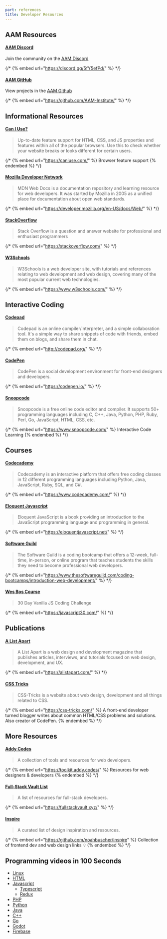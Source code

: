 ```yaml
---
part: references
title: Developer Resources
---
```


## AAM Resources

#### [AAM Discord](https://discord.gg/5fY5efPd)

Join the community on the [AAM Discord](https://discord.gg/5fY5efPd)

{/* {% embed url="https://discord.gg/5fY5efPd/" %} */}

#### [AAM GitHub](https://github.com/AAM-Institute/)

View projects in the [AAM Github](https://github.com/AAM-Institute/)

{/* {% embed url="https://github.com/AAM-Institute/" %} */}

## Informational Resources

#### [Can I Use?](https://caniuse.com/)

> Up-to-date feature support for HTML, CSS, and JS properties and features within all of the popular browsers. Use this to check whether your website breaks or looks different for certain users.

{/* {% embed url="https://caniuse.com/" %} Browser feature support {% endembed %} */}

#### [Mozilla Developer Network](https://developer.mozilla.org/en-US/docs/Web)

> MDN Web Docs is a documentation repository and learning resource for web developers. It was started by Mozilla in 2005 as a unified place for documentation about open web standards.

{/* {% embed url="https://developer.mozilla.org/en-US/docs/Web/" %} */}

#### [StackOverflow](https://stackoverflow.com/)

> Stack Overflow is a question and answer website for professional and enthusiast programmers

{/* {% embed url="https://stackoverflow.com/" %} */}

#### [W3Schools](https://www.w3schools.com/)

> W3Schools is a web developer site, with tutorials and references relating to web development and web design, covering many of the most popular current web technologies.

{/* {% embed url="https://www.w3schools.com/" %} */}

## Interactive Coding

#### [Codepad](http://codepad.org/)

> Codepad is an online compiler/interpreter, and a simple collaboration tool. It's a simple way to share snippets of code with friends, embed them on blogs, and share them in chat.

{/* {% embed url="http://codepad.org/" %} */}

#### [CodePen](https://codepen.io/)

> CodePen is a social development environment for front-end designers and developers.

{/* {% embed url="https://codepen.io/" %} */}

#### [Snoopcode](https://www.snoopcode.com/)

> Snoopcode is a free online code editor and compiler. It supports 50+ programming languages including C, C++, Java, Python, PHP, Ruby, Perl, Go, JavaScript, HTML, CSS, etc.

{/* {% embed url="https://www.snoopcode.com/" %} Interactive Code Learning {% endembed %} */}

## Courses

#### [Codecademy](https://www.codecademy.com/)

> Codecademy is an interactive platform that offers free coding classes in 12 different programming languages including Python, Java, JavaScript, Ruby, SQL, and C\#.

{/* {% embed url="https://www.codecademy.com/" %} */}

#### [Eloquent Javascript](https://eloquentjavascript.net/)

> Eloquent JavaScript is a book providing an introduction to the JavaScript programming language and programming in general.

{/* {% embed url="https://eloquentjavascript.net/" %} */}

#### [Software Guild](https://www.thesoftwareguild.com/coding-bootcamps/introduction-web-development/)

> The Software Guild is a coding bootcamp that offers a 12-week, full-time, in-person, or online program that teaches students the skills they need to become professional web developers.

{/* {% embed url="https://www.thesoftwareguild.com/coding-bootcamps/introduction-web-development/" %} */}

#### [Wes Bos Course](https://javascript30.com/)

> 30 Day Vanilla JS Coding Challenge

{/* {% embed url="https://javascript30.com/" %} */}

## Publications

#### [A List Apart](https://alistapart.com/)

> A List Apart is a web design and development magazine that publishes articles, interviews, and tutorials focused on web design, development, and UX.

{/* {% embed url="https://alistapart.com/" %} */}

#### [CSS Tricks](https://css-tricks.com/)

> CSS-Tricks is a website about web design, development and all things related to CSS.

{/* {% embed url="https://css-tricks.com/" %} A front-end developer turned blogger writes about common HTML/CSS problems and solutions. Also creator of CodePen. {% endembed %} */}

## More Resources

#### [Addy Codes](https://toolkit.addy.codes/)

> A collection of tools and resources for web developers.

{/* {% embed url="https://toolkit.addy.codes/" %} Resources for web designers & developers {% endembed %} */}

#### [Full-Stack Vault List](https://fullstackvault.xyz/)

> A list of resources for full-stack developers.

{/* {% embed url="https://fullstackvault.xyz/" %} */}

#### [Inspire](https://github.com/noahbuscher/Inspire)

> A curated list of design inspiration and resources.

{/* {% embed url="https://github.com/noahbuscher/Inspire" %} Collection of frontend dev and web design links 💡 {% endembed %} */}

## Programming videos in 100 Seconds

- [Linux](https://www.youtube.com/watch?v=rrB13utjYV4)
- [HTML](https://www.youtube.com/watch?v=ok-plXXHlWw)
- [Javascript](https://www.youtube.com/watch?v=DHjqpvDnNGE)
  - [Typescript](https://www.youtube.com/watch?v=zQnBQ4tB3ZA)
  - [Redux](https://www.youtube.com/watch?v=_shA5Xwe8_4)
- [PHP](https://www.youtube.com/watch?v=a7_WFUlFS94)
- [Python](https://www.youtube.com/watch?v=x7X9w_GIm1s)
- [Java](https://www.youtube.com/watch?v=l9AzO1FMgM8)
- [C++](https://www.youtube.com/watch?v=MNeX4EGtR5Y)
- [Go](https://www.youtube.com/watch?v=446E-r0rXHI)
- [Godot](https://www.youtube.com/watch?v=QKgTZWbwD1U)
- [Firebase](https://www.youtube.com/watch?v=vAoB4VbhRzM)
